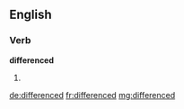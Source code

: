==English==

===Verb===
'''differenced'''

# {{past of|difference}}

[[de:differenced]]
[[fr:differenced]]
[[mg:differenced]]